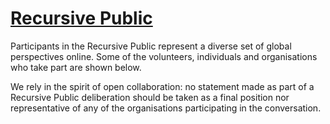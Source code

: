 # [Recursive Public](https://www.recursivepublic.com/)

Participants in the Recursive Public represent a diverse set of global perspectives online. Some of the volunteers, individuals and organisations who take part are shown below.

We rely in the spirit of open collaboration: no statement made as part of a Recursive Public deliberation should be taken as a final position nor representative of any of the organisations participating in the conversation.